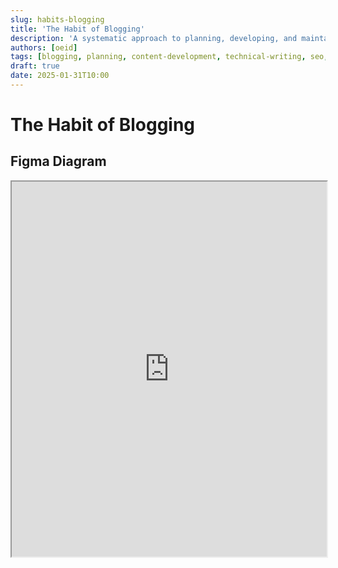 ```yaml
---
slug: habits-blogging
title: 'The Habit of Blogging'
description: 'A systematic approach to planning, developing, and maintaining a technical blog with proper mechanics, analytics, and user engagement features.'
authors: [oeid]
tags: [blogging, planning, content-development, technical-writing, seo, analytics]
draft: true
date: 2025-01-31T10:00
---
```


# The Habit of Blogging

## Figma Diagram

<iframe 
  style={{ border: "1px solid rgba(0, 0, 0, 0.1)" }} 
  width="100%" 
  height="600" 
  src="https://embed.figma.com/board/reFUj3lFudhquKldnUw9dL/The-Habit-Board?node-id=2-8&t=qCZ3DXZ0EPVsw6Y6-4&embed-host=share" 
  allowFullScreen
/>

## Questions

- What are the different kinds of blog posts I should create?
- How can I effectively track user engagement with my content?
- What mechanics do I need to implement for better user experience?
- How should I structure my blog sections for maximum impact?
- What analytics should I expose to understand my audience?
- How can I differentiate my blog posts from others in the space?

## Decision

Blogging is essential for knowledge sharing, professional growth, and building thought leadership. A technical blog serves as a platform to document learning, share insights, and contribute to the broader community. Regular blogging helps clarify thinking, improves communication skills, and creates a portfolio of work that demonstrates expertise. Without systematic blogging, valuable insights and learnings remain undocumented and inaccessible to others who could benefit. Blogging also provides opportunities for feedback, networking, and establishing credibility in one's field.

## Strategy

The strategic approach to blogging involves:
- **Content Planning**: Developing different types of blog posts and organizing content structure
- **Technical Mechanics**: Implementing features and components that enhance user experience
- **Analytics Integration**: Setting up tracking and monitoring to understand audience engagement
- **User Engagement**: Creating features that encourage interaction and feedback
- **Design Optimization**: Continuously improving visual design and user experience
- **SEO Optimization**: Optimizing content for search engines and discoverability

## Hashtags

#blogging/planning
#blogging/mechanics
#blogging/analytics
#blogging/content-development
#blogging/user-engagement
#blogging/seo-optimization

# Suggested Action Items

## #blogging/planning
- Plan and organize blog content, sections, and overall structure
- Develop different types of blog posts for various audiences
- Create content calendars and publishing schedules
- Establish content themes and topic areas
- Plan content differentiation strategies

## #blogging/mechanics
- Develop technical features and components for the blog platform
- Implement interactive elements and user engagement features
- Create custom components and functionality
- Set up content management and publishing workflows
- Develop automation for content maintenance

## #blogging/analytics
- Set up tracking, monitoring, and analysis of blog performance
- Implement user engagement metrics and analytics
- Create dashboards for content performance monitoring
- Track user behavior and content consumption patterns
- Analyze and optimize based on performance data

## #blogging/content-development
- Create high-quality, valuable content for target audience
- Develop content that captures thoughts for future generations
- Write technical documentation and tutorials
- Create content that differentiates from others in the space
- Establish consistent content creation and publishing habits

## #blogging/user-engagement
- Create features that encourage user interaction and feedback
- Implement commenting systems and user feedback mechanisms
- Develop community features and user participation tools
- Create opportunities for user-generated content
- Build relationships with readers and community members

## #blogging/seo-optimization
- Optimize content for search engines and discoverability
- Implement proper meta tags, descriptions, and structured data
- Create internal linking strategies and content organization
- Optimize for relevant keywords and search terms
- Monitor and improve search engine rankings and visibility


# Specific Action Items

*Note: Granular personal todos and specific blogging decisions have been generalized into the Suggested Action Items section above. The specific decisions about public todos, content differentiation strategies, and personal blogging backlog are now represented as abstract, repeatable activities that can be applied by anyone pursuing the habit of blogging. The essence of content planning, technical development, analytics implementation, and strategic blogging has been captured in the generalized action items.*

*See personal blogging backlog here: noteplan://x-callback-url/openNote?noteTitle=%F0%9F%93%9D%20Blogging%20Backlog%23%F0%9F%93%9D%20Blogging%20Backlog*



# Prioritizing Enhancements
* [ ] what's the most important things to do with my blog ...
	* [ ] Clean up the existing blog posts ... - what's worth keeping and what's not ...
	* [ ] Adding good content ... 1 post per solution, 1 post per poc/tinkering
	* [ ]  cicd?
	* [ ] document workflow/ processes and definitions

* What are the most important blog posts to make? 
	* What will other use?
	* What are fundamental to the blog?
	* What other criteria to determine importance?

# 🏛️ Structuring Blog
* What kind of content belongs in my blog?
* What kind of content doesn't? 



# 🏛️ Blog vs Docs
Blog vs docs - incan iterate on docs - blogs are point in time thoughys
